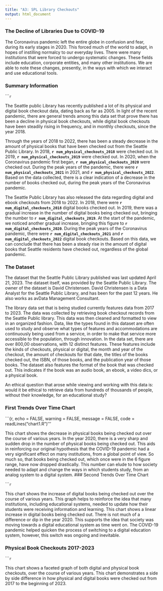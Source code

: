 ```yaml
---
title: "A3: SPL Library Checkouts"
output: html_document
---
```


### The Decline of Libraries Due to COVID-19

The Coronavirus pandemic left the entire globe in confusion and fear, during its early stages in 2020. This forced much of the world to adapt, in hopes of instilling normalcy to our everyday lives. There were many institutions that were forced to undergo systematic changes. These fields include education, corporate entities, and many other institutions. We are able to note these changes, presently, in the ways with which we interact and use educational tools.


### Summary Information
``````r
```

The Seattle public Library has recently published a lot of its physical and digital book checkout data, dating back as far as 2005. In light of the recent pandemic, there are general trends among this data set that prove there has been a decline in physical book checkouts, while digital book checkouts have been steadily rising in frequency, and in monthly checkouts, since the year 2018.

Through the years of 2018 to 2022, there has been a steady decrease in the amount of physical books that have been checked out from the Seattle Public Library. In 2018, **`r num_physical_checkouts_2018`** were checked out. In 2019, **`r num_physical_checkouts_2019`** were checked out. In 2020, when the Coronavirus pandemic first began, **`r num_physical_checkouts_2020`** were checked out. During the peak years of the pandemic, there were **`r num_physical_checkouts_2021`** in 2021, and **`r num_physical_checkouts_2022`**. Based on the data collected, there is a clear indication of a decrease in the number of books checked out, during the peak years of the Coronavirus pandemic.

The Seattle Public Library has also released the data regarding digital and ebook checkouts from 2018 to 2022. In 2018, there were **`r num_digital_checkouts_2018`** digital books checked out. In 2019, there was a gradual increase in the number of digital books being checked out, bringing the number to **`r num_digital_checkouts_2019`**. At the start of the pandemic, we noticed another gradual increase, bringing this figure to **`r num_digital_checkouts_2020`**. During the peak years of the Coronavirus pandemic, there were **`r num_digital_checkouts_2021`** and **`r num_digital_checkouts_2022`** digital book checkouts. Based on this data, we can conclude that there has been a steady rise in the amount of digital books that Seattle residents have checked out, regardless of the global pandemic.



### The Dataset

The dataset that the Seattle Public Library published was last updated April 21, 2023. The dataset itself, was provided by the Seattle Public Library. The owner of the dataset is David Christensen. David Christensen is a Data Analyst for the Seattle Public Library, and has been for the past 12 years. He also works as avData Management Consultant.

The library data set that is being studied currently features data from 2017 to 2023. The data was collected by retrieving book checkout records from the Seattle Public library. This data was then cleaned and formatted to view in an organized fashion. Data, like the types found in this dataset are often used to study and observe what types of features and accommodations are continuously being used from a service, in order to make that service more accessible to the population, through innovation. In the data set, there are over 800,00 observations, with 12 distinct features. These features include the kinds of checkouts, physical or digital, the month and year of the checkout, the amount of checkouts for that date, the titles of the books checked out, the ISBN, of those books, and the publication year of those books. The dataset also features the format of the book that was checked out. This indicates if the book was an audio book, an ebook, a video dics, or a physical book.

An ethical question that arose while viewing and working with this data is: would it be ethical to retrieve data from hundreds of thousands of people, without their knowledge, for an educational study?



### First Trends Over Time Chart


```{r, echo = FALSE, warning = FALSE, message = FALSE, code = readLines("chart1.R")'''



This chart shows the decrease in physical books being checked out over the course of various years. In the year 2020, there is a very sharp and sudden drop in the number of physical books being checked out. This aids in reinforcing our original hypothesis that the COVID-19 pandemic had a very significant effect on many institutions, from a global point of view. So much so, that books being checked out, which once were in the 6 figure range, have now dropped drastically. This number can elude to how society needed to adapt and change the ways in which students study, from an analog system to a digital system.
### Second Trends Over Time Chart

``````r
```


This chart shows the increase of digital books being checked out over the course of various years. This graph helps to reinforce the idea that many institutions, including educational systems, needed to update how their students were receiving information and learning. This chart shows a linear increase in digital books being checked out. There is not much of a difference or dip in the year 2020. This supports the idea that society was moving towards a digital educational system as time went on. The COVID-19 pandemic helped quicken the process of switching to a digital education system, however, this switch was ongoing and inevitable.


### Physical Book Checkouts 2017-2023


``````r
```


This chart shows a faceted graph of both digital and physical book checkouts, over the course of various years. This chart demonstrates a side by side difference in how physical and digital books were checked out from 2017 to the beginning of 2023.
